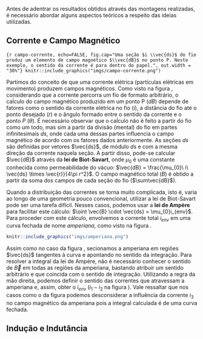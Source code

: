 Antes de adentrar os resultados obtidos através das montagens realizadas, é necessário abordar alguns aspectos teóricos a respeito das ideias utilizadas.

## Corrente e Campo Magnético

```{r campo-corrente, echo=FALSE, fig.cap="Uma seção $i \\vec{ds}$ do fio produz um elemento de campo magnético $\\vec{dB}$ no ponto P. Neste exemplo, o sentido da corrente é para dentro do papel.", out.width = "30%"}
knitr::include_graphics("imgs/campo-corrente.png")
```

Partimos do conceito de que uma corrente elétrica (partículas elétricas em movimento) produzem campos magnéticos. Como visto na figura \ref{fig:campo-corrente}, considerando que a corrente percorra um fio de formato arbitrário, o caĺculo do campo magnético produzido em um ponto P ($dB$) depende de fatores como o sentido da corrente elétrica no fio ($i$), a distância do fio até o ponto desejado ($r$) e o ângulo formado entre o sentido da corrente e o ponto $P$ ($\theta$). É necessário observar que o caĺculo não é feito a partir do fio como um todo, mas sim a partir da divisão (mental) do fio em partes infinitesimais $ds$, onde cada uma dessas partes influencia o campo magnético de acordo com os fatores dados anteriormente. As seções $ds$ são definidas por vetores $\vec{ds}$, de módulo $ds$ e com a mesma direção da corrente naquela seção. A partir disso, pode-se calcular $\vec{dB}$ através da **lei de Biot-Savart**, onde $\mu_{0}$ é uma
constante conhecida como permeabilidade do vácuo: $\vec{dB} = \frac{\mu_{0}\ i\ \vec{ds} \times \vec{r}}{4\pi r^2}$. O campo magnético total ($B$) é obtido a partir da soma dos campos de cada seção do fio ($\sum\vec{dB}$).

Quando a distribuição das correntes se torna muito complicada, isto é, varia ao longo de uma geometria pouco convencional, utilizar a lei de Biot-Savart pode ser uma tarefa difícil. Nesses casos, podemos usar a **lei de Ampère** para facilitar este cálculo: $\oint \vec{B} \cdot \vec{ds} = \mu_{0}i_{env}$. Para proceder com este cálculo, envolvemos a corrente total $i_{env}$ em uma curva fechada de nome _amperiana_, como visto na figura \ref{fig:amperiana}.


```r
knitr::include_graphics("imgs/amperiana.png")
```

Assim como no caso da figura \ref{fig:campo-corrente}, secionamos a amperiana em regiões $\vec{ds}$ tangentes à curva e apontando no sentido da integração. Para resolver a integral da lei de Ampére, não é necessário conhecer o sentido de $\vec{B}$ em todas as regiões da amperiana, bastando atribuir um sentido arbitrário e que coincida com o sentido de integração. Utilizando a regra da mão direita, podemos definir o sentido das correntes que atravessam a amperiana e, assim, obter o $i_{env}$ ($i_{1} - i_{2}$ na figura \ref{fig:amperiana}). Vale ressaltar que nos casos como o da figura \ref{fig:amperiana} podemos desconsiderar a influência da corrente $i_{3}$ no campo magnético da amperiana pois a integral calculada é de uma curva fechada.

## Indução e Indutância
